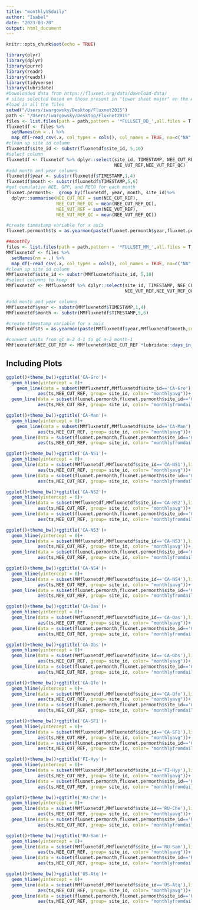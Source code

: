 ```yaml
---
title: "monthlyVSdaily"
author: "Isabel"
date: "2023-03-20"
output: html_document
---
```


```r
knitr::opts_chunk$set(echo = TRUE)
```


```r
library(plyr)
library(dplyr)
library(purrr)
library(readr)
library(readxl)
library(tidyverse)
library(lubridate)
#Downloaded data from https://fluxnet.org/data/download-data/
# sites selected based on those present in "tower sheet major" on the ABCflux google drive
#load in all the files
setwd("/Users/iwargowsky/Desktop/Fluxnet2015")
path <- "/Users/iwargowsky/Desktop/Fluxnet2015"
files <- list.files(path = path,pattern = '*FULLSET_DD_',all.files = T,recursive = T)
fluxnetdf <- files %>%
  setNames(nm = .) %>% 
  map_df(~read_csv(.x, col_types = cols(), col_names = TRUE, na=c("NA","-9999")), .id = "site_id")   
#clean up site id column
fluxnetdf$site_id <- substr(fluxnetdf$site_id, 5,10)
#select column 
fluxnetdf <- fluxnetdf %>% dplyr::select(site_id, TIMESTAMP, NEE_CUT_REF,NEE_CUT_REF_QC,
                                         NEE_VUT_REF,NEE_VUT_REF_QC)
#add month and year columns
fluxnetdf$year <- substr(fluxnetdf$TIMESTAMP,1,4)
fluxnetdf$month <- substr(fluxnetdf$TIMESTAMP,5,6)
#get cumulative NEE, GPP, and RECO for each month
fluxnet.permonth<-  group_by(fluxnetdf, year, month, site_id)%>%
  dplyr::summarise(NEE_CUT_REF = sum(NEE_CUT_REF),
                   NEE_CUT_REF_QC = mean(NEE_CUT_REF_QC),
                   NEE_VUT_REF = sum(NEE_VUT_REF),
                   NEE_VUT_REF_QC = mean(NEE_VUT_REF_QC))

#create timestamp variable for x axis
fluxnet.permonth$ts = as.yearmon(paste(fluxnet.permonth$year,fluxnet.permonth$month,sep = '-'))

##monthly
files <- list.files(path = path,pattern = '*FULLSET_MM_',all.files = T,recursive = T)
MMfluxnetdf <- files %>%
  setNames(nm = .) %>% 
  map_df(~read_csv(.x, col_types = cols(), col_names = TRUE, na=c("NA","-9999")), .id = "site_id")   
#clean up site id column
MMfluxnetdf$site_id <- substr(MMfluxnetdf$site_id, 5,10)
#select columns to keep
MMfluxnetdf <- MMfluxnetdf %>% dplyr::select(site_id, TIMESTAMP, NEE_CUT_REF,NEE_CUT_REF_QC,
                                             NEE_VUT_REF,NEE_VUT_REF_QC)

#add month and year columns
MMfluxnetdf$year <- substr(MMfluxnetdf$TIMESTAMP,1,4)
MMfluxnetdf$month <- substr(MMfluxnetdf$TIMESTAMP,5,6)

#create timestamp variable for x axis
MMfluxnetdf$ts = as.yearmon(paste(MMfluxnetdf$year,MMfluxnetdf$month,sep = '-'))

#convert units from gC m-2 d-1 to gC m-2 month-1
MMfluxnetdf$NEE_CUT_REF <- MMfluxnetdf$NEE_CUT_REF *lubridate::days_in_month(MMfluxnetdf$ts)
```

## Including Plots

```r
ggplot()+theme_bw()+ggtitle('CA-Gro')+
  geom_hline(yintercept = 0)+
    geom_line(data = subset(MMfluxnetdf,MMfluxnetdf$site_id=='CA-Gro'), linetype= 1,
            aes(ts,NEE_CUT_REF, group= site_id, color= "monthlyavg"))+
  geom_line(data = subset(fluxnet.permonth,fluxnet.permonth$site_id=='CA-Gro'), linetype= 4,
            aes(ts,NEE_CUT_REF, group= site_id, color= "monthlyfromdaily"))
```


```r
ggplot()+theme_bw()+ggtitle('CA-Man')+
  geom_hline(yintercept = 0)+
    geom_line(data = subset(MMfluxnetdf,MMfluxnetdf$site_id=='CA-Man'), linetype= 1, 
            aes(ts,NEE_CUT_REF, group= site_id, color= "monthlyavg"))+
  geom_line(data = subset(fluxnet.permonth,fluxnet.permonth$site_id=='CA-Man'), linetype= 4,
            aes(ts,NEE_CUT_REF, group= site_id, color= "monthlyfromdaily"))
```

```r
ggplot()+theme_bw()+ggtitle('CA-NS1')+
  geom_hline(yintercept = 0)+
  geom_line(data = subset(MMfluxnetdf,MMfluxnetdf$site_id=='CA-NS1'),linetype= 1,
            aes(ts,NEE_CUT_REF, group= site_id, color= "monthlyavg"))+
  geom_line(data = subset(fluxnet.permonth,fluxnet.permonth$site_id=='CA-NS1'),linetype= 4,
            aes(ts,NEE_CUT_REF, group= site_id, color= "monthlyfromdaily"))
```

```r
ggplot()+theme_bw()+ggtitle('CA-NS2')+
  geom_hline(yintercept = 0)+
  geom_line(data = subset(MMfluxnetdf,MMfluxnetdf$site_id=='CA-NS2'),linetype= 1,
            aes(ts,NEE_CUT_REF, group= site_id, color= "monthlyavg"))+
  geom_line(data = subset(fluxnet.permonth,fluxnet.permonth$site_id=='CA-NS2'),linetype= 4,
            aes(ts,NEE_CUT_REF, group= site_id, color= "monthlyfromdaily"))
```

```r
ggplot()+theme_bw()+ggtitle('CA-NS3')+
  geom_hline(yintercept = 0)+
  geom_line(data = subset(MMfluxnetdf,MMfluxnetdf$site_id=='CA-NS3'),linetype= 1,
            aes(ts,NEE_CUT_REF, group= site_id, color= "monthlyavg"))+
  geom_line(data = subset(fluxnet.permonth,fluxnet.permonth$site_id=='CA-NS3'),linetype= 4,
            aes(ts,NEE_CUT_REF, group= site_id, color= "monthlyfromdaily"))
```

```r
ggplot()+theme_bw()+ggtitle('CA-NS4')+
  geom_hline(yintercept = 0)+
  geom_line(data = subset(MMfluxnetdf,MMfluxnetdf$site_id=='CA-NS4'),linetype= 1,
            aes(ts,NEE_CUT_REF, group= site_id, color= "monthlyavg"))+
  geom_line(data = subset(fluxnet.permonth,fluxnet.permonth$site_id=='CA-NS4'),linetype= 4,
            aes(ts,NEE_CUT_REF, group= site_id, color= "monthlyfromdaily"))
```


```r
ggplot()+theme_bw()+ggtitle('CA-Oas')+
  geom_hline(yintercept = 0)+
  geom_line(data = subset(MMfluxnetdf,MMfluxnetdf$site_id=='CA-Oas'),linetype= 1,
            aes(ts,NEE_CUT_REF, group= site_id, color= "monthlyavg"))+
  geom_line(data = subset(fluxnet.permonth,fluxnet.permonth$site_id=='CA-Oas'),linetype= 4,
            aes(ts,NEE_CUT_REF, group= site_id, color= "monthlyfromdaily"))
```

```r
ggplot()+theme_bw()+ggtitle('CA-Obs')+
  geom_hline(yintercept = 0)+
  geom_line(data = subset(MMfluxnetdf,MMfluxnetdf$site_id=='CA-Obs'),linetype= 1,
            aes(ts,NEE_CUT_REF, group= site_id, color= "monthlyavg"))+
  geom_line(data = subset(fluxnet.permonth,fluxnet.permonth$site_id=='CA-Obs'),linetype= 4,
            aes(ts,NEE_CUT_REF, group= site_id, color= "monthlyfromdaily"))
```


```r
ggplot()+theme_bw()+ggtitle('CA-Qfo')+
  geom_hline(yintercept = 0)+
  geom_line(data = subset(MMfluxnetdf,MMfluxnetdf$site_id=='CA-Qfo'),linetype= 1,
            aes(ts,NEE_CUT_REF, group= site_id, color= "monthlyavg"))+
  geom_line(data = subset(fluxnet.permonth,fluxnet.permonth$site_id=='CA-Qfo'),linetype= 4,
            aes(ts,NEE_CUT_REF, group= site_id, color= "monthlyfromdaily"))
```

```r
ggplot()+theme_bw()+ggtitle('CA-SF1')+
  geom_hline(yintercept = 0)+
  geom_line(data = subset(MMfluxnetdf,MMfluxnetdf$site_id=='CA-SF1'),linetype= 1,
            aes(ts,NEE_CUT_REF, group= site_id, color= "monthlyavg"))+
  geom_line(data = subset(fluxnet.permonth,fluxnet.permonth$site_id=='CA-SF1'),linetype= 4,
            aes(ts,NEE_CUT_REF, group= site_id, color= "monthlyfromdaily"))
```

```r
ggplot()+theme_bw()+ggtitle('FI-Hyy')+
  geom_hline(yintercept = 0)+
  geom_line(data = subset(MMfluxnetdf,MMfluxnetdf$site_id=='FI-Hyy'),linetype= 1,
            aes(ts,NEE_CUT_REF, group= site_id, color= "monthlyavg"))+
  geom_line(data = subset(fluxnet.permonth,fluxnet.permonth$site_id=='FI-Hyy'),linetype= 4,
            aes(ts,NEE_CUT_REF, group= site_id, color= "monthlyfromdaily"))
```

```r
ggplot()+theme_bw()+ggtitle('RU-Che')+
  geom_hline(yintercept = 0)+
  geom_line(data = subset(MMfluxnetdf,MMfluxnetdf$site_id=='RU-Che'),linetype= 1,
            aes(ts,NEE_CUT_REF, group= site_id, color= "monthlyavg"))+
  geom_line(data = subset(fluxnet.permonth,fluxnet.permonth$site_id=='RU-Che'),linetype= 4,
            aes(ts,NEE_CUT_REF, group= site_id, color= "monthlyfromdaily"))
```


```r
ggplot()+theme_bw()+ggtitle('RU-Sam')+
  geom_hline(yintercept = 0)+
  geom_line(data = subset(MMfluxnetdf,MMfluxnetdf$site_id=='RU-Sam'),linetype= 1,
            aes(ts,NEE_CUT_REF, group= site_id, color= "monthlyavg"))+
  geom_line(data = subset(fluxnet.permonth,fluxnet.permonth$site_id=='RU-Sam'),linetype= 4,
            aes(ts,NEE_CUT_REF, group= site_id, color= "monthlyfromdaily"))
```

```r
ggplot()+theme_bw()+ggtitle('US-Atq')+
  geom_hline(yintercept = 0)+
  geom_line(data = subset(MMfluxnetdf,MMfluxnetdf$site_id=='US-Atq'),linetype= 1,
            aes(ts,NEE_CUT_REF, group= site_id, color= "monthlyavg"))+
  geom_line(data = subset(fluxnet.permonth,fluxnet.permonth$site_id=='US-Atq'),linetype= 4,
            aes(ts,NEE_CUT_REF, group= site_id, color= "monthlyfromdaily"))
```

